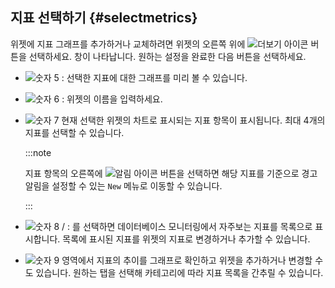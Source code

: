 ## 지표 선택하기 {#selectmetrics}

위젯에 지표 그래프를 추가하거나 교체하려면 위젯의 오른쪽 위에 ![더보기 아이콘](/img/ico-more.svg) 버튼을 선택하세요. <Cmdname sid="TTL06220" className="uitext" /> 창이 나타납니다. 원하는 설정을 완료한 다음 <Cmdname sid="save" className="uitext" /> 버튼을 선택하세요.

<ProdImg img='db-metrics-select.png' desc='지표 선택'/>

* ![숫자 5](/img/number-05.png) <Cmdname sid="preview" className="uitext" />: 선택한 지표에 대한 그래프를 미리 볼 수 있습니다.

* ![숫자 6](/img/number-06.png) <Cmdname sid="title" className="uitext" />: 위젯의 이름을 입력하세요.

* ![숫자 7](/img/number-07.png) 현재 선택한 위젯의 차트로 표시되는 지표 항목이 표시됩니다. 최대 4개의 지표를 선택할 수 있습니다.

  :::note

  지표 항목의 오른쪽에 ![알림 아이콘](/img/ic-alert.svg) 버튼을 선택하면 해당 지표를 기준으로 경고 알림을 설정할 수 있는 <Cmdname sid="side_eventSetting" className="uitext" /> <code className="newfunc">New</code> 메뉴로 이동할 수 있습니다.

  :::

* ![숫자 8](/img/number-08.png) <Cmdname sid="BTN06197" className="uitext" /> / <Cmdname sid="BTN06198" className="uitext" />: <Cmdname sid="BTN06197" className="uitext" />를 선택하면 데이터베이스 모니터링에서 자주보는 지표를 목록으로 표시합니다. 목록에 표시된 지표를 위젯의 지표로 변경하거나 추가할 수 있습니다.

* ![숫자 9](/img/ic-number-09.svg) 영역에서 지표의 추이를 그래프로 확인하고 위젯을 추가하거나 변경할 수도 있습니다. 원하는 탭을 선택해 카테고리에 따라 지표 목록을 간추릴 수 있습니다.